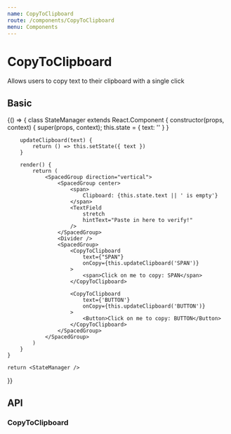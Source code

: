 ```yaml
---
name: CopyToClipboard
route: /components/CopyToClipboard
menu: Components
---
```



# CopyToClipboard

Allows users to copy text to their clipboard with a single click

## Basic

<Playground>
{() => {
	class StateManager extends React.Component {
		constructor(props, context) {
			super(props, context);
			this.state = { text: '' }
		}

    	updateClipboard(text) {
    		return () => this.setState({ text })
    	}

    	render() {
    		return (
    			<SpacedGroup direction="vertical">
    				<SpacedGroup center>
    					<span>
    						Clipboard: {this.state.text || ' is empty'}
    					</span>
    					<TextField
    						stretch
    						hintText="Paste in here to verify!"
    					/>
    				</SpacedGroup>
    				<Divider />
    				<SpacedGroup>
    					<CopyToClipboard
    						text={"SPAN"}
    						onCopy={this.updateClipboard('SPAN')}
    					>
    						<span>Click on me to copy: SPAN</span>
    					</CopyToClipboard>

    					<CopyToClipboard
    						text={'BUTTON'}
    						onCopy={this.updateClipboard('BUTTON')}
    					>
    						<Button>Click on me to copy: BUTTON</Button>
    					</CopyToClipboard>
    				</SpacedGroup>
    			</SpacedGroup>
    		)
    	}
    }

    return <StateManager />

}}

</Playground>

## API

### CopyToClipboard

<PropsTable of={CopyToClipboard} />
